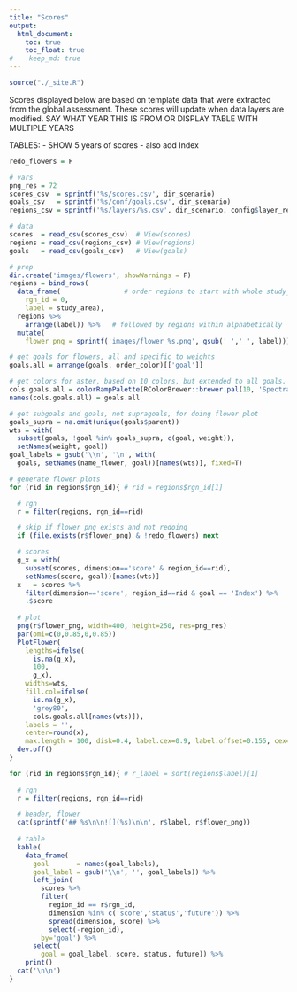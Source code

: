 ```yaml
---
title: "Scores"
output:
  html_document:
    toc: true
    toc_float: true
#    keep_md: true
---
```


```r
source("./_site.R")
```

Scores displayed below are based on template data that were extracted from the global assessment. These scores will update when data layers are modified. SAY WHAT YEAR THIS IS FROM OR DISPLAY TABLE WITH MULTIPLE YEARS

TABLES:
- SHOW 5 years of scores 
- also add Index

```r
redo_flowers = F

# vars
png_res = 72
scores_csv  = sprintf('%s/scores.csv', dir_scenario)
goals_csv   = sprintf('%s/conf/goals.csv', dir_scenario)
regions_csv = sprintf('%s/layers/%s.csv', dir_scenario, config$layer_region_labels)

# data
scores  = read_csv(scores_csv)  # View(scores)
regions = read_csv(regions_csv) # View(regions)
goals   = read_csv(goals_csv)   # View(goals)

# prep
dir.create('images/flowers', showWarnings = F)
regions = bind_rows(
  data_frame(                # order regions to start with whole study_area
    rgn_id = 0,
    label = study_area),
  regions %>%
    arrange(label)) %>%   # followed by regions within alphabetically
  mutate(
    flower_png = sprintf('images/flower_%s.png', gsub(' ','_', label)))

# get goals for flowers, all and specific to weights
goals.all = arrange(goals, order_color)[['goal']]

# get colors for aster, based on 10 colors, but extended to all goals. subselect for goals.wts
cols.goals.all = colorRampPalette(RColorBrewer::brewer.pal(10, 'Spectral'), space='Lab')(length(goals.all))
names(cols.goals.all) = goals.all

# get subgoals and goals, not supragoals, for doing flower plot
goals_supra = na.omit(unique(goals$parent))
wts = with(
  subset(goals, !goal %in% goals_supra, c(goal, weight)), 
  setNames(weight, goal))
goal_labels = gsub('\\n', '\n', with(
  goals, setNames(name_flower, goal))[names(wts)], fixed=T)

# generate flower plots
for (rid in regions$rgn_id){ # rid = regions$rgn_id[1]

  # rgn
  r = filter(regions, rgn_id==rid)

  # skip if flower png exists and not redoing
  if (file.exists(r$flower_png) & !redo_flowers) next

  # scores
  g_x = with(
    subset(scores, dimension=='score' & region_id==rid),
    setNames(score, goal))[names(wts)]
  x   = scores %>%
    filter(dimension=='score', region_id==rid & goal == 'Index') %>%
    .$score
  
  # plot
  png(r$flower_png, width=400, height=250, res=png_res)
  par(omi=c(0,0.85,0,0.85))
  PlotFlower(
    lengths=ifelse(
      is.na(g_x),
      100,
      g_x),
    widths=wts,
    fill.col=ifelse(
      is.na(g_x),
      'grey80',
      cols.goals.all[names(wts)]),
    labels = '',
    center=round(x),
    max.length = 100, disk=0.4, label.cex=0.9, label.offset=0.155, cex=2.2, cex.main=2.5)
  dev.off()
}
```

```r
for (rid in regions$rgn_id){ # r_label = sort(regions$label)[1]
  
  # rgn
  r = filter(regions, rgn_id==rid)

  # header, flower
  cat(sprintf('## %s\n\n![](%s)\n\n', r$label, r$flower_png))
  
  # table
  kable(
    data_frame(
      goal       = names(goal_labels),
      goal_label = gsub('\\n', '', goal_labels)) %>%
      left_join(
        scores %>%
        filter(
          region_id == r$rgn_id,
          dimension %in% c('score','status','future')) %>%
          spread(dimension, score) %>%
          select(-region_id),
        by='goal') %>%
      select(
        goal = goal_label, score, status, future)) %>%
    print()
  cat('\n\n')
}
```


